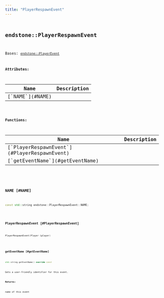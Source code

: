 ```yaml
---
title: "PlayerRespawnEvent"
---
```


## <code className="doc-symbol doc-symbol-class"/> endstone::PlayerRespawnEvent

Bases: [`endstone::PlayerEvent`](player_event)









**Attributes:**

<table>
<thead>
   <tr>
      <th>Name</th>
      <th>Description</th>
   </tr>
</thead>
<tbody>
<tr key="classendstone_1_1_player_respawn_event_1ab47c1f5797bfb607b21b5fdbd1e35336">
    <td>[`NAME`](#NAME)</td>
    <td></td>
</tr>
</tbody>
</table>






**Functions:**

<table>
<thead>
   <tr>
      <th>Name</th>
      <th>Description</th>
   </tr>
</thead>
<tbody>
<tr key="classendstone_1_1_player_respawn_event_1abb6a9abde0432b56b4ce24b1ebfdbcbb">
    <td>[`PlayerRespawnEvent`](#PlayerRespawnEvent)</td>
    <td></td>
</tr>
<tr key="classendstone_1_1_player_respawn_event_1a0b74630548cc0c5d82b0ba24a915e8d8">
    <td>[`getEventName`](#getEventName)</td>
    <td></td>
</tr>
</tbody>
</table>

### <code className="doc-symbol doc-symbol-variable"/> NAME [#NAME]

```cpp
const std::string endstone::PlayerRespawnEvent::NAME;
```
### <code className="doc-symbol doc-symbol-function"/> PlayerRespawnEvent [#PlayerRespawnEvent]

```cpp
PlayerRespawnEvent(Player &player)
```
### <code className="doc-symbol doc-symbol-function"/> getEventName [#getEventName]

```cpp
std::string getEventName() override const
```


Gets a user-friendly identifier for this event.




**Returns:**

name of this event 





        